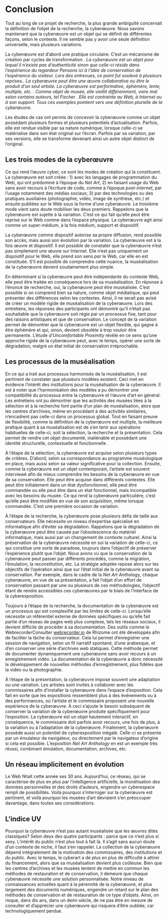 

# Conclusion

Tout au long de ce projet de recherche, la plus grande ambiguïté concernait la
définition de l’objet de la recherche, la cyberœuvre. Nous savons maintenant que
la cyberœuvre est un objet qui se définit de différentes façons, selon le
contexte. Il ne semble pas y avoir une seule définition universelle, mais
plusieurs variations.

La cyberœuvre est d’abord une pratique circulaire. C’est un mécanisme de
création par cycles de transformation <Cite id="barats_manuel_2013" locator={136}/>. La
cyberœuvre est un objet pour lequel il n’existe pas d’authenticité <Cite id="reijden_authenticity_2008" /> sinon que celle-ci réside dans l’expérience du regardeur<Sidenote id="72"> Pensons ici à l’idée de conservation de l’expérience du visiteur. Lors des entrevues, ce point fut soulevé à plusieurs reprises.</Sidenote>. La cyberœuvre peut être une œuvre collaborative ou être le produit d’un
seul artiste. La cyberœuvre est performative, éphémère, lente, multiple, etc. <Cite id="colman_constructing_2005" />. Comme objet de musée, elle vieillit différemment, voire mal selon certains auteurs, tel Fischer <Cite id="fischer_pensee_2004" suppressAuthor />. Elle est contrainte au _Web_, à _Internet_ <Cite id="chandler_immaterial_2006" /> ou à son support. Tous ces exemples
pointent vers une définition plurielle de la cyberœuvre.

Les études de cas ont permis de concevoir la cyberœuvre comme un objet possédant
plusieurs formes et plusieurs potentiels d’actualisation. Parfois, elle est
rendue visible par sa nature numérique, lorsque celle-ci se matérialise dans son
état original sur l’écran. Parfois par sa variation, par ses versions, elle se
transforme devenant ainsi un autre objet distinct de l’original.

## Les trois modes de la cyberœuvre

Ce qui rend l’œuvre cyber, ce sont les modes de création qui la constituent. La
cyberœuvre est soit créée : 1) avec les langages de programmation du Web, qui
ont prédominé à l’époque du _Net Art_; 2) en faisant usage du Web sans avoir
recours à l’écriture de code, comme à l’époque _post-internet_, par l’usage
notamment des médias sociaux; 3) par des technologies ou des pratiques
auxiliaires (photographie, vidéo, image de synthèse, etc.) et ensuite publiées
sur le Web sous la forme d’une cyberœuvre. Le troisième mode vient sans doute
mobiliser les deux premiers. Rappelons que la cyberœuvre est sujette à la
variation. C’est ce qui fait qu’elle peut être reprise sur le Web comme dans
l’espace physique. La cyberœuvre agit ainsi comme un super-médium, à la fois
médium, support et dispositif.

La cyberœuvre comme dispositif autorise sa propre diffusion, rend possible son
accès, mais aussi son évolution par la variation. La cyberœuvre est à la fois
œuvre et dispositif. Il est possible de constater que la cyberœuvre n’est pas
simplement une œuvre sur Internet. Elle n’est pas uniquement un dispositif
_pour_ le Web, elle prend son sens _par_ le Web, car elle en est constituée.
S’il est possible de comprendre cette nuance, la muséalisation de la cyberœuvre
devient soudainement plus simple.

En déterminant si la cyberœuvre peut être indépendante du contexte Web, elle
peut être traitée en conséquence lors de sa muséalisation. En réponse à l’énoncé
de recherche, oui, la cyberœuvre peut être muséalisée. C’est possible si on
comprend bien sa nature, comme objet médiatique, qui peut présenter des
différences selon les contextes. Ainsi, il ne serait pas avisé de créer un
modèle rigide de muséalisation de la cyberœuvre. Lors des entretiens, les
réponses des participants ont démontré qu’il n’était pas souhaitable que la
cyberœuvre soit régie par un processus fixe, tant pour des raisons artistiques
et que de conservation. Le concept de la variation permet de démontrer que la
cyberœuvre est un objet flexible, qui gagne à être éphémère et qui, sinon,
devient obsolète à trop vouloir être permanente. L’étude _d’Uncomfortable
Proximity_ révèle en ce sens qu’une approche rigide de la cyberœuvre peut, avec
le temps, opérer une sorte de dégradation, malgré un état initial de
conservation irréprochable.

## Les processus de la muséalisation

En ce qui a trait aux processus harmonisés de la muséalisation, il est pertinent
de constater que plusieurs modèles existent. Ceci met en évidence l’intérêt des
institutions pour la muséalisation de la cyberœuvre. Il est à noter que
l’harmonisation des modèles a pu démontrer une compatibilité du processus entre
la cyberœuvre et l’œuvre d’art en général. Les entretiens ont pu démontrer que
les activités des musées liées à la sélection et à la recherche font partie d’un
plan de muséalisation, alors que les centres d’archives, même en procédant à des
activités similaires, n’encadrent pas celle-ci dans un processus global. Tout en
faisant preuve de flexibilité, comme la définition de la cyberœuvre est
multiple, la meilleure pratique quant à sa muséalisation est de s’en tenir aux
opérations habituelles de celle-ci, soit la sélection, la recherche et la
présentation. Cela permet de rendre cet objet documenté, inaliénable et
possédant une identité structurelle, contextuelle et fonctionnelle <Cite id="mairesse_musealisation_2011"/>.

À l’étape de la sélection, la cyberœuvre est acquise selon plusieurs types de
critères. D’abord, selon sa correspondance au programme muséologique en place,
mais aussi selon sa valeur significative pour la collection. Ensuite, comme la
cyberœuvre est un objet contemporain, l’artiste est souvent interviewé afin de
mieux comprendre les besoins de la cyberœuvre en vue de sa conservation. Elle
peut être acquise dans différents contextes. Elle peut être initialement dans un
état dysfonctionnel, elle peut être commandée ou elle peut être dans un état
fonctionnel, mais incompatible avec les besoins du musée. Ce qui rend la
cyberœuvre particulière, c’est qu’elle peut être modifiée en vue de son
acquisition, même lorsque commandée. C’est une première occasion de variation.

À l’étape de la recherche, la cyberœuvre pose plusieurs défis de taille aux
conservateurs. Elle nécessite un niveau d’expertise spécialisé en informatique
afin d’éviter sa dégradation. Rappelons que la dégradation de la cyberœuvre peut
être causée par l’obsolescence du matériel informatique, mais aussi par un
changement de contexte culturel. Ainsi la préservation de la cyberœuvre
nécessite en soi la variation de celle-ci, ce qui constitue une sorte de
paradoxe, toujours dans l’objectif de préserver l’expérience plutôt que l’objet.
Nous avons vu que la conservation de la cyberœuvre peut passer par différents
procédés, comme la migration, l’émulation, la reconstitution, etc. La stratégie
adoptée repose alors sur les objectifs de l’opération ainsi que sur l’état
initial de la cyberœuvre avant sa conservation. Par exemple, dans le cadre de la
_Net Art Anthology_, chaque cyberœuvre, en vue de sa présentation, a fait
l’objet d’un effort de conservation passant par une ou plusieurs de ces
méthodologies, l’objectif étant de rendre accessibles ces cyberœuvres par le
biais de l’interface de la cyberexposition.

Toujours à l’étape de la recherche, la documentation de la cyberœuvre est un
processus qui est complexifié par les limites de celle-ci. Lorsqu’elle nécessite
un référentiel externe de données spécifiques ou qu’elle fait partie d’un réseau
de pages web plus complexe, tels les réseaux sociaux, il devient difficile de
procéder à sa documentation. Des outils comme le
Webrecorder<Sidenote id="73">Consulter [webrecorder.io](https://webrecorder.io)</Sidenote> de Rhizome
ont été développés afin de faciliter la tâche du conservateur. Cela lui permet
d’enregistrer une session de navigation, selon un fil narratif spontané, d’une
arabesque, et d’en conserver une série d’archives web statiques. Cette méthode
permet de documenter dynamiquement une cyberœuvre sans avoir recours à un
enregistrement vidéo. La documentation de la cyberœuvre a donc nécessité le
développement de nouvelles méthodes d’enregistrement, plus fidèles que la vidéo
ou la photographie.

À l’étape de la présentation, la cyberœuvre impose souvent une adaptation ou une
variation. Les artistes sont invités à collaborer avec les commissaires afin
d’installer la cyberœuvre dans l’espace d’exposition. Cela fait en sorte que les
expositions ressemblent plus à des événements ou à des performances, où
l’artiste et le commissaire proposent une nouvelle expérience de la cyberœuvre.
À ceci s’ajoute le besoin subséquent de conserver la variation de la cyberœuvre
produite spécifiquement pour l’exposition. La cyberœuvre est un objet hautement
interactif, en conséquence, le commissaire doit parfois avoir recours, une fois
de plus, à la variation ou à l’adaptation de la cyberœuvre. Finalement, la
cyberœuvre possède aussi un potentiel de cyberexposition inégalé. Celle-ci se
présente par un émulateur de navigateur, ou directement par le navigateur
d’origine si cela est possible. L’exposition _Net Art Anthology_ en est un
exemple très réussi, combinant émulation, documentation, archives, etc.

## Un réseau implicitement en évolution

Le Web fêtait cette année ses 30 ans. Aujourd’hui, ce réseau, qui se caractérise
de plus en plus par l’intelligence artificielle, la monétisation des données
personnelles et des droits d’auteurs, engendre un cyberespace rempli de
possibilités. Voilà pourquoi s’interroger sur la cyberœuvre est pertinent, et
voilà pourquoi les musées d’art devraient s’en préoccuper davantage, dans toutes
ses considérations.

## L’indice UV

Pourquoi la cyberœuvre n’est pas autant muséalisée que les œuvres dites
classiques? Selon deux des quatre participants : parce que ce n’est plus si
sexy. L’intérêt du public n’est plus tout à fait là. Il s’agit sans aucun doute
d’un contexte de niche, il faut s’en rappeler. La collection de la cyberœuvre
dépend intégralement de la motivation des commissaires, des institutions et du
public. Avec le temps, le cyberart a de plus en plus de difficulté à attirer du
financement, alors que sa muséalisation devient plus coûteuse. Bien que les
centres d’archives et les musées tentent de mettre en commun les méthodes de
restauration et de conservation, il demeure que chaque cyberœuvre nécessite une
solution personnalisée. Notre niveau de connaissances actuelles quant à la
pérennité de la cyberœuvre, et plus largement des documents numériques, engendre
un retard sur le plan des méthodes de conservation et de restauration de ce type
d’objets. Ainsi, on risque, dans dix ans, dans un demi-siècle, de ne pas être en
mesure de consulter et d’apprécier une cyberœuvre qui risquera d’être oubliée,
car technologiquement perdue.
